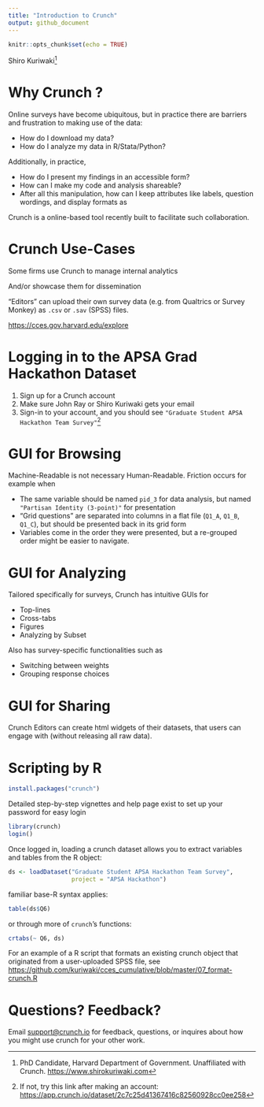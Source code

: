```yaml
---
title: "Introduction to Crunch"
output: github_document
---
```


```r
knitr::opts_chunk$set(echo = TRUE)
```

Shiro Kuriwaki^[PhD Candidate, Harvard Department of Government. Unaffiliated with Crunch. <https://www.shirokuriwaki.com>]



# Why Crunch ?

Online surveys have become ubiquitous, but in practice there are barriers and frustration to making use of the data:

- How do I download my data?
- How do I analyze my data in R/Stata/Python?

Additionally, in practice, 

- How do I present my findings in an accessible form?
- How can I make my code and analysis shareable?
- After all this manipulation, how can I keep attributes like labels, question wordings, and display formats as


Crunch is a online-based tool recently built to facilitate such collaboration.





# Crunch Use-Cases

Some firms use Crunch to manage internal analytics

And/or showcase them for dissemination

"Editors" can upload their own survey data (e.g. from Qualtrics or Survey Monkey) as `.csv` or `.sav` (SPSS) files. 

<https://cces.gov.harvard.edu/explore>


# Logging in to the APSA Grad Hackathon Dataset

1. Sign up for a Crunch account
1. Make sure John Ray or Shiro Kuriwaki gets your email 
1. Sign-in to your account, and you should see `"Graduate Student APSA Hackathon Team Survey"`^[If not, try this link after making an account: <https://app.crunch.io/dataset/2c7c25d41367416c82560928cc0ee258>]


# GUI for Browsing

Machine-Readable is not necessary Human-Readable.  Friction occurs for example when 

- The same variable should be named `pid_3` for data analysis, but named `"Partisan Identity (3-point)"` for presentation
- "Grid questions" are separated into columns in a flat file (`Q1_A`, `Q1_B`, `Q1_C`), but should be presented back in its grid form
- Variables come in the order they were presented, but a re-grouped order might be easier to navigate.



# GUI for Analyzing

Tailored specifically for surveys, Crunch has intuitive GUIs for

- Top-lines
- Cross-tabs
- Figures
- Analyzing by Subset

Also has survey-specific functionalities such as 

- Switching between weights
- Grouping response choices



# GUI for Sharing

Crunch Editors can create html widgets of their datasets, that users can engage with (without releasing all raw data).



# Scripting by R

```r
install.packages("crunch")
```


Detailed step-by-step vignettes and help page exist to set up your password for easy login

```r
library(crunch)
login()
```

Once logged in, loading a crunch dataset allows you to extract variables and tables from the R object:

```r
ds <- loadDataset("Graduate Student APSA Hackathon Team Survey",
                  project = "APSA Hackathon")
```


familiar base-R syntax applies:
```r
table(ds$Q6)
```

or through more of `crunch`'s functions:
```r
crtabs(~ Q6, ds)
```



For an example of a R script that formats an existing crunch object that originated from a user-uploaded SPSS file, see <https://github.com/kuriwaki/cces_cumulative/blob/master/07_format-crunch.R>


# Questions? Feedback?

Email <support@crunch.io> for feedback, questions, or inquires about how you might use crunch for your other work. 





